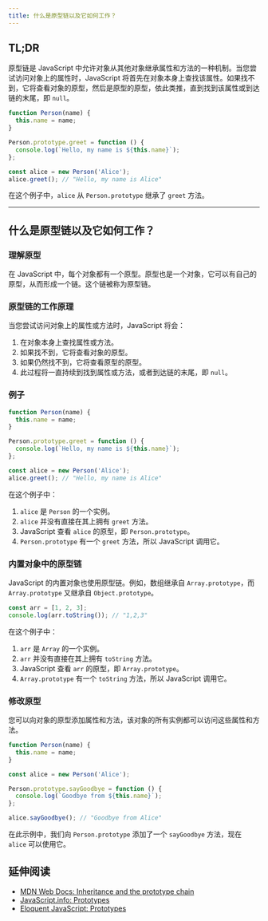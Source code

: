 ```yaml
---
title: 什么是原型链以及它如何工作？
---
```


## TL;DR

原型链是 JavaScript 中允许对象从其他对象继承属性和方法的一种机制。当您尝试访问对象上的属性时，JavaScript 将首先在对象本身上查找该属性。如果找不到，它将查看对象的原型，然后是原型的原型，依此类推，直到找到该属性或到达链的末尾，即 `null`。

```js live
function Person(name) {
  this.name = name;
}

Person.prototype.greet = function () {
  console.log(`Hello, my name is ${this.name}`);
};

const alice = new Person('Alice');
alice.greet(); // "Hello, my name is Alice"
```

在这个例子中，`alice` 从 `Person.prototype` 继承了 `greet` 方法。

***

## 什么是原型链以及它如何工作？

### 理解原型

在 JavaScript 中，每个对象都有一个原型。原型也是一个对象，它可以有自己的原型，从而形成一个链。这个链被称为原型链。

### 原型链的工作原理

当您尝试访问对象上的属性或方法时，JavaScript 将会：

1. 在对象本身上查找属性或方法。
2. 如果找不到，它将查看对象的原型。
3. 如果仍然找不到，它将查看原型的原型。
4. 此过程将一直持续到找到属性或方法，或者到达链的末尾，即 `null`。

### 例子

```js live
function Person(name) {
  this.name = name;
}

Person.prototype.greet = function () {
  console.log(`Hello, my name is ${this.name}`);
};

const alice = new Person('Alice');
alice.greet(); // "Hello, my name is Alice"
```

在这个例子中：

1. `alice` 是 `Person` 的一个实例。
2. `alice` 并没有直接在其上拥有 `greet` 方法。
3. JavaScript 查看 `alice` 的原型，即 `Person.prototype`。
4. `Person.prototype` 有一个 `greet` 方法，所以 JavaScript 调用它。

### 内置对象中的原型链

JavaScript 的内置对象也使用原型链。例如，数组继承自 `Array.prototype`，而 `Array.prototype` 又继承自 `Object.prototype`。

```js live
const arr = [1, 2, 3];
console.log(arr.toString()); // "1,2,3"
```

在这个例子中：

1. `arr` 是 `Array` 的一个实例。
2. `arr` 并没有直接在其上拥有 `toString` 方法。
3. JavaScript 查看 `arr` 的原型，即 `Array.prototype`。
4. `Array.prototype` 有一个 `toString` 方法，所以 JavaScript 调用它。

### 修改原型

您可以向对象的原型添加属性和方法，该对象的所有实例都可以访问这些属性和方法。

```js live
function Person(name) {
  this.name = name;
}

const alice = new Person('Alice');

Person.prototype.sayGoodbye = function () {
  console.log(`Goodbye from ${this.name}`);
};

alice.sayGoodbye(); // "Goodbye from Alice"
```

在此示例中，我们向 `Person.prototype` 添加了一个 `sayGoodbye` 方法，现在 `alice` 可以使用它。

## 延伸阅读

* [MDN Web Docs: Inheritance and the prototype chain](https://developer.mozilla.org/en-US/docs/Web/JavaScript/Inheritance_and_the_prototype_chain)
* [JavaScript.info: Prototypes](https://javascript.info/prototype-inheritance)
* [Eloquent JavaScript: Prototypes](https://eloquentjavascript.net/06_object.html#h_jl8p9u9e2d)
